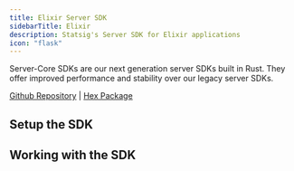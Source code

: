 ```yaml
---
title: Elixir Server SDK
sidebarTitle: Elixir
description: Statsig's Server SDK for Elixir applications
icon: "flask"
---
```


<Note>
Server-Core SDKs are our next generation server SDKs built in Rust. They offer improved performance and stability over our legacy server SDKs.
</Note>

[Github Repository](https://github.com/statsig-io/statsig-server-core/tree/main/statsig-elixir) | [Hex Package](https://hex.pm/packages/statsig)


## Setup the SDK

<Steps>
<Step title="Install the SDK">
<installation/>
</Step>
<Step title="Initialize the SDK">
<initialization/>
</Step>
</Steps>

## Working with the SDK

<checkGate/>
<getConfig/>
<getExperiment/>
<logEvent/>
<getFeatureGate/>

<statsigOptions/>
<shutdown/>
<clientInitResponse/>
<faqs/>

